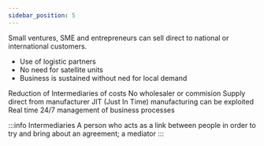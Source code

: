 ```yaml
---
sidebar_position: 5
---
```

Small ventures, SME and entrepreneurs can sell direct to national or international customers. 
- Use of logistic partners
- No need for satellite units
- Business is sustained without ned for local demand

Reduction of Intermediaries of costs
No wholesaler or commision
Supply direct from manufacturer
JIT (Just In Time) manufacturing can be exploited
Real time 24/7 management of business processes

:::info Intermediaries
A person who acts as a link between people in order to try and bring about an agreement; a mediator
:::
